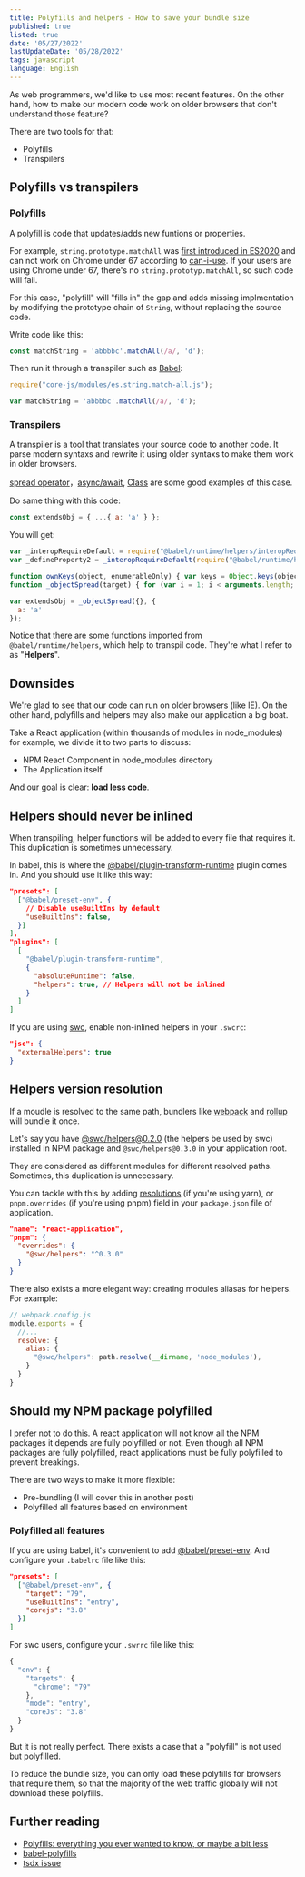 ```yaml
---
title: Polyfills and helpers - How to save your bundle size
published: true
listed: true
date: '05/27/2022'
lastUpdateDate: '05/28/2022'
tags: javascript
language: English
---
```


As web programmers, we'd like to use most recent features. On the other hand, how to make our modern code work on older browsers that don't understand those feature?

There are two tools for that:

+ Polyfills
+ Transpilers

## Polyfills vs transpilers

### Polyfills

A polyfill is code that updates/adds new funtions or properties.

For example, `string.prototype.matchAll` was [first introduced in ES2020](https://www.freecodecamp.org/news/javascript-new-features-es2020/) and can not work on Chrome under 67 according to [can-i-use](https://caniuse.com/?search=string.matchAll). If your users are using Chrome under 67, there's no `string.prototyp.matchAll`, so such code will fail.

For this case, "polyfill" will "fills in" the gap and adds missing implmentation by modifying the prototype chain of `String`, without replacing the source code.

Write code like this:

```javascript
const matchString = 'abbbbc'.matchAll(/a/, 'd');
```

Then run it through a transpiler such as [Babel](https://babeljs.io/docs/en/):

```javascript
require("core-js/modules/es.string.match-all.js");

var matchString = 'abbbbc'.matchAll(/a/, 'd');
```

### Transpilers

A transpiler is a tool that translates your source code to another code. It parse modern syntaxs and rewrite it using older syntaxs to make them work in older browsers.

[spread operator](https://developer.mozilla.org/en-US/docs/Web/JavaScript/Reference/Operators/Spread_syntax)，[async/await](https://developer.mozilla.org/en-US/docs/Web/JavaScript/Reference/Statements/async_function), [Class](https://developer.mozilla.org/en-US/docs/Web/JavaScript/Reference/Classes) are some good examples of this case.

Do same thing with this code:

```javascript
const extendsObj = { ...{ a: 'a' } };
```

You will get:

```javascript
var _interopRequireDefault = require("@babel/runtime/helpers/interopRequireDefault");
var _defineProperty2 = _interopRequireDefault(require("@babel/runtime/helpers/defineProperty"));

function ownKeys(object, enumerableOnly) { var keys = Object.keys(object); if (Object.getOwnPropertySymbols) { var symbols = Object.getOwnPropertySymbols(object); enumerableOnly && (symbols = symbols.filter(function (sym) { return Object.getOwnPropertyDescriptor(object, sym).enumerable; })), keys.push.apply(keys, symbols); } return keys; }
function _objectSpread(target) { for (var i = 1; i < arguments.length; i++) { var source = null != arguments[i] ? arguments[i] : {}; i % 2 ? ownKeys(Object(source), !0).forEach(function (key) { (0, _defineProperty2["default"])(target, key, source[key]); }) : Object.getOwnPropertyDescriptors ? Object.defineProperties(target, Object.getOwnPropertyDescriptors(source)) : ownKeys(Object(source)).forEach(function (key) { Object.defineProperty(target, key, Object.getOwnPropertyDescriptor(source, key)); }); } return target; }

var extendsObj = _objectSpread({}, {
  a: 'a'
});
```

Notice that there are some functions imported from `@babel/runtime/helpers`, which help to transpil code. They're what I refer to as "**Helpers**".

## Downsides

We're glad to see that our code can run on older browsers (like IE). On the other hand, polyfills and helpers may also make our application a big boat.

Take a React application (within thousands of modules in node_modules) for example, we divide it to two parts to discuss:

+ NPM React Component in node_modules directory
+ The Application itself

And our goal is clear: **load less code**.

## Helpers should never be inlined

When transpiling, helper functions will be added to every file that requires it. This duplication is sometimes unnecessary.

In babel, this is where the [@babel/plugin-transform-runtime](https://babel.dev/docs/en/babel-plugin-transform-runtime) plugin comes in. And you should use it like this way:

```json
"presets": [
  ["@babel/preset-env", {
    // Disable useBuiltIns by default
    "useBuiltIns": false,
  }]
],
"plugins": [
  [
    "@babel/plugin-transform-runtime",
    {
      "absoluteRuntime": false,
      "helpers": true, // Helpers will not be inlined
    }
  ]
]
```

If you are using [swc](https://github.com/swc-project/swc), enable non-inlined helpers in your `.swcrc`:

```json
"jsc": {
  "externalHelpers": true
}
```

## Helpers version resolution

If a moudle is resolved to the same path, bundlers like [webpack](https://webpack.js.org/) and [rollup](https://rollupjs.org/guide/en/) will bundle it once.

Let's say you have [@swc/helpers@0.2.0](https://babel.dev/docs/en/babel-runtime) (the helpers be used by swc) installed in NPM package and `@swc/helpers@0.3.0` in your application root.

They are considered as different modules for different resolved paths. Sometimes, this duplication is unnecessary.

You can tackle with this by adding [resolutions](https://classic.yarnpkg.com/lang/en/docs/selective-version-resolutions/) (if you're using yarn), or `pnpm.overrides` (if you're using pnpm) field in your `package.json` file of application.

```json
"name": "react-application",
"pnpm": {
  "overrides": {
    "@swc/helpers": "^0.3.0"
  }
}
```

There also exists a more elegant way: creating modules aliasas for helpers. For example:

```js
// webpack.config.js
module.exports = {
  //...
  resolve: {
    alias: {
      "@swc/helpers": path.resolve(__dirname, 'node_modules'),
    }
  }
}
```

## Should my NPM package polyfilled

I prefer not to do this. A react application will not know all the NPM packages it depends are fully polyfilled or not. Even though all NPM packages are fully polyfilled, react applications must be fully polyfilled to prevent breakings.

There are two ways to make it more flexible:

+ Pre-bundling (I will cover this in another post)
+ Polyfilled all features based on environment

### Polyfilled all features

If you are using babel, it's convenient to add [@babel/preset-env](https://babeljs.io/docs/en/babel-preset-env#usebuiltins). And configure your `.babelrc` file like this:

```json
"presets": [
  ["@babel/preset-env", {
    "target": "79",
    "useBuiltIns": "entry",
    "corejs": "3.8"
  }]
]
```

For swc users, configure your `.swrrc` file like this:

```js
{
  "env": {
    "targets": {
      "chrome": "79"
    },
    "mode": "entry",
    "coreJs": "3.8"
  }
}
```

But it is not really perfect. There exists a case that a "polyfill" is not used but polyfilled.

To reduce the bundle size, you can only load these polyfills for browsers that require them, so that the majority of the web traffic globally will not download these polyfills.

## Further reading

- [Polyfills: everything you ever wanted to know, or maybe a bit less](https://medium.com/hackernoon/polyfills-everything-you-ever-wanted-to-know-or-maybe-a-bit-less-7c8de164e423)
- [babel-polyfills](https://github.com/babel/babel-polyfills)
- [tsdx issue](https://github.com/jaredpalmer/tsdx/issues/968#issuecomment-791817207)









